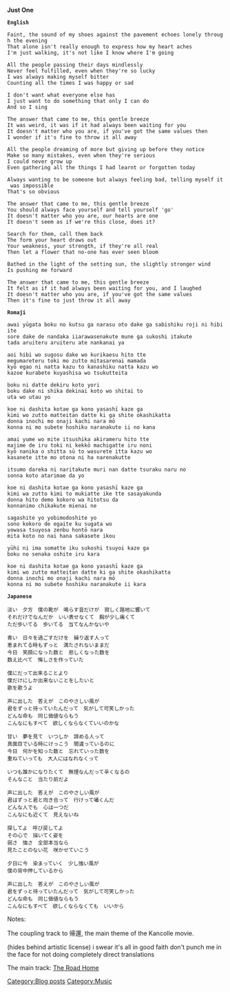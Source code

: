 '''Just One'''

 '''English'''

 Faint, the sound of my shoes against the pavement echoes lonely through the evening
 That alone isn't really enough to express how my heart aches
 I'm just walking, it's not like I know where I'm going

 All the people passing their days mindlessly
 Never feel fulfilled, even when they're so lucky
 I was always making myself bitter
 Counting all the times I was happy or sad

 I don't want what everyone else has
 I just want to do something that only I can do
 And so I sing

 The answer that came to me, this gentle breeze
 It was weird, it was if it had always been waiting for you
 It doesn't matter who you are, if you've got the same values then
 I wonder if it's fine to throw it all away

 All the people dreaming of more but giving up before they notice
 Make so many mistakes, even when they're serious
 I could never grow up
 Even gathering all the things I had learnt or forgotten today

 Always wanting to be someone but always feeling bad, telling myself it was impossible
 That's so obvious

 The answer that came to me, this gentle breeze
 You should always face yourself and tell yourself 'go'
 It doesn't matter who you are, our hearts are one
 It doesn't seem as if we're this close, does it?

 Search for them, call them back
 The form your heart draws out
 Your weakness, your strength, if they're all real
 Then let a flower that no-one has ever seen bloom

 Bathed in the light of the setting sun, the slightly stronger wind
 Is pushing me forward

 The answer that came to me, this gentle breeze
 It felt as if it had always been waiting for you, and I laughed
 It doesn't matter who you are, if you've got the same values
 Then it's fine to just throw it all away


 '''Romaji'''

 awai yūgata boku no kutsu ga narasu oto dake ga sabishiku roji ni hibiite
 sore dake de nandaka iiarawasenakute mune ga sukoshi itakute
 tada aruiteru aruiteru ate nankanai ya

 aoi hibi wo sugosu dake wo kurikaesu hito tte
 megumareteru toki mo zutto mitasarenai mamada
 kyō egao ni natta kazu to kanashiku natta kazu wo
 kazoe kurabete kuyashisa wo tsukutteita

 boku ni datte dekiru koto yori
 boku dake ni shika dekinai koto wo shitai to
 uta wo utau yo

 koe ni dashita kotae ga kono yasashī kaze ga
 kimi wo zutto matteitan datte ki ga shite okashikatta
 donna inochi mo onaji kachi nara mō
 konna ni mo subete hoshiku naranakute ii no kana

 amai yume wo mite itsushika akirameru hito tte
 majime de iru toki ni kekkō machigatte iru noni
 kyō nanika o shitta sū to wasurete itta kazu wo
 kasanete itte mo otona ni ha narenakutte

 itsumo dareka ni naritakute muri nan datte tsuraku naru no 
 sonna koto atarimae da yo

 koe ni dashita kotae ga kono yasashī kaze ga
 kimi wa zutto kimi to mukiatte ike tte sasayakunda
 donna hito demo kokoro wa hitotsu da
 konnanimo chikakute mienai ne

 sagashite yo yobimodoshite yo
 sono kokoro de egaite ku sugata wo
 yowasa tsuyosa zenbu hontō nara
 mita koto no nai hana sakasete ikou

 yūhi ni ima somatte iku sukoshi tsuyoi kaze ga
 boku no senaka oshite iru kara

 koe ni dashita kotae ga kono yasashī kaze ga
 kimi wo zutto matteitan datte ki ga shite okashikatta
 donna inochi mo onaji kachi nara mō
 konna ni mo subete hoshiku naranakute ii kara


 '''Japanese'''

 淡い　夕方　僕の靴が　鳴らす音だけが　寂しく路地に響いて
 それだけでなんだか　いい表せなくて　胸が少し痛くて
 ただ歩いてる　歩いてる　当てなんかないや

 青い　日々を過ごすだけを　繰り返す人って
 恵まれてる時もずっと　満たされないままだ
 今日　笑顔になった数と　悲しくなった数を
 数え比べて　悔しさを作っていた

 僕にだって出来ることより
 僕だけにしか出来ないことをしたいと
 歌を歌うよ

 声に出した　答えが　このやさしい風が
 君をずっと待っていたんだって　気がして可笑しかった
 どんな命も　同じ価値ならもう
 こんなにもすべて　欲しくならなくていいのかな

 甘い　夢を見て　いつしか　諦める人って
 真面目でいる時にけっこう　間違っているのに
 今日　何かを知った数と　忘れていった数を
 重ねていっても　大人にはなれなくって

 いつも誰かになりたくて　無理なんだって辛くなるの
 そんなこと　当たり前だよ

 声に出した　答えが　このやさしい風が
 君はずっと君と向き合って　行けって囁くんだ
 どんな人でも　心は一つだ　
 こんなにも近くて　見えないね

 探してよ　呼び戻してよ
 その心で　描いてく姿を
 弱さ　強さ　全部本当なら　
 見たことのない花　咲かせていこう

 夕日に今　染まっていく　少し強い風が
 僕の背中押しているから

 声に出した　答えが　このやさしい風が
 君をずっと待っていたんだって　気がして可笑しかった
 どんな命も　同じ価値ならもう
 こんなにもすべて　欲しくならなくても　いいから


Notes:

The coupling track to 帰還, the main theme of the Kancolle movie.

(hides behind artistic license) i swear it's all in good faith don't punch me in the face for not doing completely direct translations

The main track: [http://kancolle.wikia.com/wiki/User_blog:ToastSoul/Return The Road Home]
[[Category:Blog posts]]
[[Category:Music]]